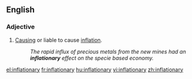 ==English==

===Adjective===
{{en-adj}}

# [[cause|Causing]] or liable to cause [[inflation]].
#:''The rapid influx of precious metals from the new mines had an '''inflationary''' effect on the specie based economy.''

[[el:inflationary]]
[[fr:inflationary]]
[[hu:inflationary]]
[[vi:inflationary]]
[[zh:inflationary]]